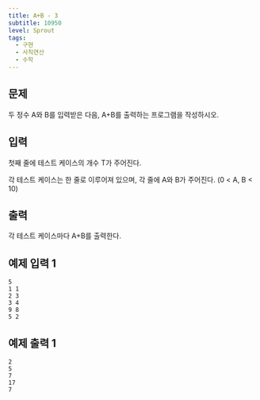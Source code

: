 ```yaml
---
title: A+B - 3
subtitle: 10950
level: Sprout
tags:
  - 구현
  - 사칙연산
  - 수학
---
```


## 문제

두 정수 A와 B를 입력받은 다음, A+B를 출력하는 프로그램을 작성하시오.

## 입력

첫째 줄에 테스트 케이스의 개수 T가 주어진다.

각 테스트 케이스는 한 줄로 이루어져 있으며, 각 줄에 A와 B가 주어진다. (0 < A, B < 10)

## 출력

각 테스트 케이스마다 A+B를 출력한다.

## 예제 입력 1

```
5
1 1
2 3
3 4
9 8
5 2
```

## 예제 출력 1

```
2
5
7
17
7
```
